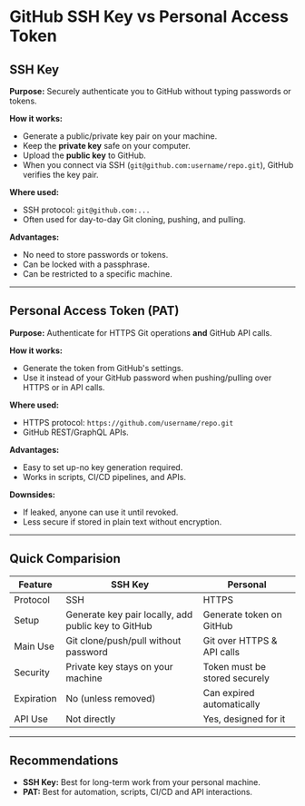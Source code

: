 # GitHub SSH Key vs Personal Access Token

## SSH Key

**Purpose:**
Securely authenticate you to GitHub without typing passwords or tokens.

**How it works:**
- Generate a public/private key pair on your machine.
- Keep the **private key** safe on your computer.
- Upload the **public key** to GitHub.
- When you connect via SSH (`git@github.com:username/repo.git`), GitHub verifies the key pair.

**Where used:**
- SSH protocol: `git@github.com:...`
- Often used for day-to-day Git cloning, pushing, and pulling.

**Advantages:**
- No need to store passwords or tokens.
- Can be locked with a passphrase.
- Can be restricted to a specific machine.

---

## Personal Access Token (PAT)

**Purpose:**
Authenticate for HTTPS Git operations **and** GitHub API calls.

**How it works:**
- Generate the token from GitHub's settings.
- Use it instead of your GitHub password when pushing/pulling over HTTPS or in API calls.

**Where used:**
- HTTPS protocol: `https://github.com/username/repo.git`
- GitHub REST/GraphQL APIs.

**Advantages:**
- Easy to set up-no key generation required.
- Works in scripts, CI/CD pipelines, and APIs.

**Downsides:**
- If leaked, anyone can use it until revoked.
- Less secure if stored in plain text without encryption.

---

## Quick Comparision

| Feature | SSH Key | Personal |
|---------|---------|----------|
| Protocol | SSH | HTTPS |
| Setup | Generate key pair locally, add public key to GitHub | Generate token on GitHub |
| Main Use | Git clone/push/pull without password | Git over HTTPS & API calls |
| Security | Private key stays on your machine | Token must be stored securely |
| Expiration | No (unless removed) | Can expired automatically |
| API Use | Not directly | Yes, designed for it |

---

## Recommendations

- **SSH Key:** Best for long-term work from your personal machine.
- **PAT:** Best for automation, scripts, CI/CD and API interactions.